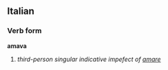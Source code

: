 ==Italian==
===Verb form===
'''amava'''

# ''third-person singular indicative impefect of [[amare]]''